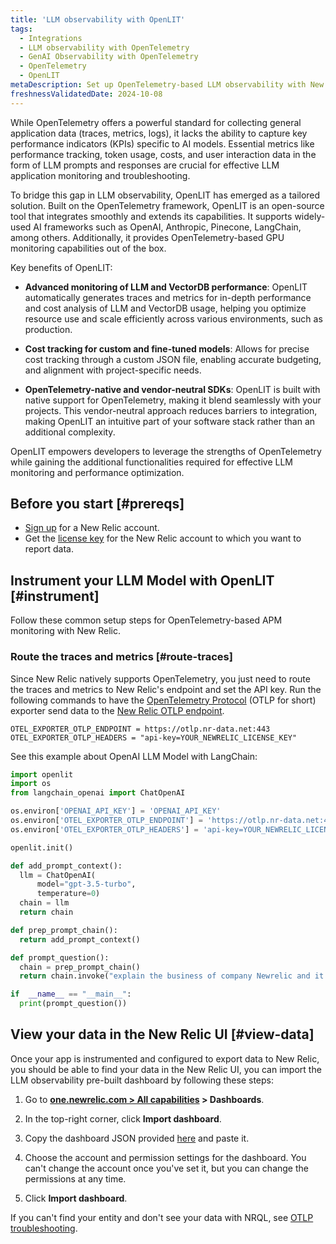 ```yaml
---
title: 'LLM observability with OpenLIT'
tags:
  - Integrations
  - LLM observability with OpenTelemetry
  - GenAI Observability with OpenTelemetry
  - OpenTelemetry
  - OpenLIT
metaDescription: Set up OpenTelemetry-based LLM observability with New Relic and OpenLIT.
freshnessValidatedDate: 2024-10-08
---
```


While OpenTelemetry offers a powerful standard for collecting general application data (traces, metrics, logs), it lacks the ability to capture key performance indicators (KPIs) specific to AI models. Essential metrics like performance tracking, token usage, costs, and user interaction data in the form of LLM prompts and responses are crucial for effective LLM application monitoring and troubleshooting.

To bridge this gap in LLM observability, OpenLIT has emerged as a tailored solution. Built on the OpenTelemetry framework, OpenLIT is an open-source tool that integrates smoothly and extends its capabilities. It supports widely-used AI frameworks such as OpenAI, Anthropic, Pinecone, LangChain, among others. Additionally, it provides OpenTelemetry-based GPU monitoring capabilities out of the box.

Key benefits of OpenLIT:

* **Advanced monitoring of LLM and VectorDB performance**: OpenLIT automatically generates traces and metrics for in-depth performance and cost analysis of LLM and VectorDB usage, helping you optimize resource use and scale efficiently across various environments, such as production.

* **Cost tracking for custom and fine-tuned models**: Allows for precise cost tracking through a custom JSON file, enabling accurate budgeting, and alignment with project-specific needs.

* **OpenTelemetry-native and vendor-neutral SDKs**: OpenLIT is built with native support for OpenTelemetry, making it blend seamlessly with your projects. This vendor-neutral approach reduces barriers to integration, making OpenLIT an intuitive part of your software stack rather than an additional complexity.

OpenLIT empowers developers to leverage the strengths of OpenTelemetry while gaining the additional functionalities required for effective LLM monitoring and performance optimization.

## Before you start [#prereqs]

* [Sign up](https://newrelic.com/signup) for a New Relic account.
* Get the [license key](https://one.newrelic.com/launcher/api-keys-ui.launcher) for the New Relic account to which you want to report data.

## Instrument your LLM Model with OpenLIT [#instrument]

Follow these common setup steps for OpenTelemetry-based APM monitoring with New Relic.

<Steps>
    <Step>

### Route the traces and metrics [#route-traces]

Since New Relic natively supports OpenTelemetry, you just need to route the traces and metrics to New Relic's endpoint and set the API key. 
Run the following commands to have the [OpenTelemetry Protocol](https://github.com/open-telemetry/opentelemetry-specification/blob/main/specification/protocol/otlp.md) (OTLP for short) exporter send data to the [New Relic OTLP endpoint](/docs/opentelemetry/best-practices/opentelemetry-otlp).

```env
OTEL_EXPORTER_OTLP_ENDPOINT = https://otlp.nr-data.net:443
OTEL_EXPORTER_OTLP_HEADERS = "api-key=YOUR_NEWRELIC_LICENSE_KEY"
```

See this example about OpenAI LLM Model with LangChain:

  ```python
  import openlit
  import os
  from langchain_openai import ChatOpenAI

  os.environ['OPENAI_API_KEY'] = 'OPENAI_API_KEY'
  os.environ['OTEL_EXPORTER_OTLP_ENDPOINT'] = 'https://otlp.nr-data.net:443'
  os.environ['OTEL_EXPORTER_OTLP_HEADERS'] = 'api-key=YOUR_NEWRELIC_LICENSE_KEY'

  openlit.init()

  def add_prompt_context():
    llm = ChatOpenAI(
        model="gpt-3.5-turbo",
        temperature=0)
    chain = llm
    return chain

  def prep_prompt_chain():
    return add_prompt_context()

  def prompt_question():
    chain = prep_prompt_chain()
    return chain.invoke("explain the business of company Newrelic and it's advantages in a max of 50 words")

  if  __name__ == "__main__":
    print(prompt_question())
  ```
  </Step>

  <Step>

## View your data in the New Relic UI [#view-data]

Once your app is instrumented and configured to export data to New Relic, you should be able to find your data in the New Relic UI, you can import the LLM observability pre-built dashboard by following these steps:

1. Go to <DNT>**[one.newrelic.com > All capabilities](https://one.newrelic.com/all-capabilities) > Dashboards**</DNT>.

2. In the top-right corner, click <DNT>**Import dashboard**</DNT>.

3. Copy the dashboard JSON provided [here](https://docs.openlit.io/latest/connections/new-relic#dashboard) and paste it.

5. Choose the account and permission settings for the dashboard. You can't change the account once you've set it, but you can change the permissions at any time.

6. Click <DNT>**Import dashboard**</DNT>.

If you can't find your entity and don't see your data with NRQL, see [OTLP troubleshooting](/docs/opentelemetry/best-practices/opentelemetry-otlp-troubleshooting).
<InstallFeedback />
  </Step>
</Steps>
